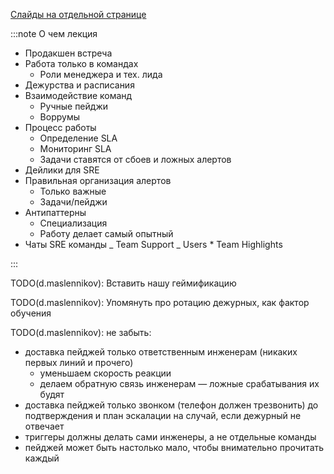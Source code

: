 
[Слайды на отдельной странице](/slides/11_team)

<TeamSlides embedded={true}/>

:::note О чем лекция

- Продакшен встреча
- Работа только в командах
  - Роли менеджера и тех. лида
- Дежурства и расписания
- Взаимодействие команд
  - Ручные пейджи
  - Воррумы
- Процесс работы
  - Определение SLA
  - Мониторинг SLA
  - Задачи ставятся от сбоев и ложных алертов
- Дейлики для SRE
- Правильная организация алертов
  - Только важные
  - Задачи/пейджи
- Антипаттерны
  - Специализация
  - Работу делает самый опытный
- Чаты SRE команды
  _ Team Support
  _ Users \* Team Highlights

:::

TODO(d.maslennikov): Вставить нашу геймификацию

TODO(d.maslennikov): Упомянуть про ротацию дежурных, как фактор обучения

TODO(d.maslennikov): не забыть:

- доставка пейджей только ответственным инженерам (никаких первых линий и прочего)
  - уменьшаем скорость реакции
  - делаем обратную связь инженерам — ложные срабатывания их будят
- доставка пейджей только звонком (телефон должен трезвонить) до подтверждения и план эскалации на случай, если дежурный не отвечает
- триггеры должны делать сами инженеры, а не отдельные команды
- пейджей может быть настолько мало, чтобы внимательно прочитать каждый
